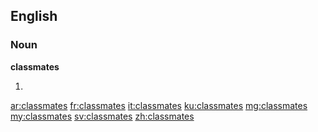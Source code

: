 ==English==

===Noun===
{{wikipedia|dab=classmates}}
'''classmates'''

# {{plural of|classmate}}

[[ar:classmates]]
[[fr:classmates]]
[[it:classmates]]
[[ku:classmates]]
[[mg:classmates]]
[[my:classmates]]
[[sv:classmates]]
[[zh:classmates]]
